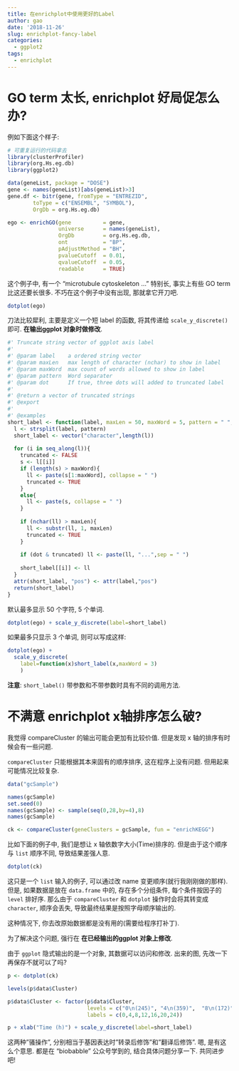 ```yaml
---
title: 在enrichplot中使用更好的Label
author: gao
date: '2018-11-26'
slug: enrichplot-fancy-label
categories:
  - ggplot2
tags:
  - enrichplot
---
```


# GO term 太长, enrichplot 好局促怎么办? 

例如下面这个样子:

```r
# 可重复运行的代码拿去
library(clusterProfiler)
library(org.Hs.eg.db)
library(ggplot2)

data(geneList, package = "DOSE")
gene <- names(geneList)[abs(geneList)>3]
gene.df <- bitr(gene, fromType = "ENTREZID",
        toType = c("ENSEMBL", "SYMBOL"),
        OrgDb = org.Hs.eg.db)

ego <- enrichGO(gene          = gene,
                universe      = names(geneList),
                OrgDb         = org.Hs.eg.db,
                ont           = "BP",
                pAdjustMethod = "BH",
                pvalueCutoff  = 0.01,
                qvalueCutoff  = 0.05,
                readable      = TRUE)
```


这个例子中, 有一个 "microtubule cytoskeleton ..." 特别长, 事实上有些 GO term 比这还要长很多. 不巧在这个例子中没有出现, 那就拿它开刀吧. 

```r
dotplot(ego)
```


刀法比较犀利, 主要是定义一个短 label 的函数, 将其传递给 `scale_y_discrete()` 即可. **在输出ggplot 对象时做修改**.

```r
#' Truncate string vector of ggplot axis label
#'
#' @param label    a ordered string vector
#' @param maxLen   max length of character (nchar) to show in label
#' @param maxWord  max count of words allowed to show in label
#' @param pattern  Word separater
#' @param dot      If true, three dots will added to truncated label
#'
#' @return a vector of truncated strings
#' @export
#'
#' @examples
short_label <- function(label, maxLen = 50, maxWord = 5, pattern = " ", dot = TRUE){
  l <- strsplit(label, pattern)
  short_label <- vector("character",length(l))
  
  for (i in seq_along(l)){
    truncated <- FALSE
    s <- l[[i]]
    if (length(s) > maxWord){
      ll <- paste(s[1:maxWord], collapse = " ")
      truncated <- TRUE
    }
    else{
      ll <- paste(s, collapse = " ")
    }
    
    if (nchar(ll) > maxLen){
      ll <- substr(ll, 1, maxLen)
      truncated <- TRUE
    }
    
    if (dot & truncated) ll <- paste(ll, "...",sep = " ")
    
    short_label[[i]] <- ll
  }
  attr(short_label, "pos") <- attr(label,"pos")
  return(short_label)
}
```

默认最多显示 50 个字符, 5 个单词.

```r
dotplot(ego) + scale_y_discrete(label=short_label)
```

如果最多只显示 3 个单词, 则可以写成这样:

```r
dotplot(ego) + 
  scale_y_discrete(
    label=function(x)short_label(x,maxWord = 3)
    )
```

**注意**: `short_label()` 带参数和不带参数时具有不同的调用方法.

# 不满意 enrichplot x轴排序怎么破?

我觉得 compareCluster 的输出可能会更加有比较价值. 但是发现 x 轴的排序有时候会有一些问题.

`compareCluster` 只能根据其本来固有的顺序排序, 这在程序上没有问题. 但用起来可能情况比较复杂.

```r
data("gcSample")

names(gcSample)
set.seed(0)
names(gcSample) <- sample(seq(0,28,by=4),8)
names(gcSample)

ck <- compareCluster(geneClusters = gcSample, fun = "enrichKEGG")
```

比如下面的例子中, 我们是想让 x 轴依数字大小(Time)排序的. 但是由于这个顺序与 `list` 顺序不同, 导致结果差强人意.

```r
dotplot(ck)
```

这只是一个 `list` 输入的例子, 可以通过改 name 变更顺序(就行我刚刚做的那样). 但是, 如果数据是放在 `data.frame` 中的, 存在多个分组条件, 每个条件按因子的 `level` 排好序. 
那么由于 `compareCluster` 和 `dotplot` 操作时会将其转变成 `character`, 顺序会丢失, 导致最终结果是按照字母顺序输出的.

这种情况下, 你去改原始数据都是没有用的(需要给程序打补丁). 

为了解决这个问题, 强行在 **在已经输出的ggplot 对象上修改**.

由于 `ggplot` 隐式输出的是一个对象, 其数据可以访问和修改. 出来的图, 先改一下再保存不就可以了吗?

```r
p <- dotplot(ck)

levels(p$data$Cluster)

p$data$Cluster <- factor(p$data$Cluster, 
                         levels = c("0\n(245)", "4\n(359)",  "8\n(172)", "12\n(412)", "16\n(157)", "20\n(388)",    "24\n(301)"),
                         labels = c(0,4,8,12,16,20,24))

p + xlab("Time (h)") + scale_y_discrete(label=short_label)


```

这两种"骚操作", 分别相当于基因表达时"转录后修饰"和"翻译后修饰". 嗯, 是有这么个意思. 都是在 "biobabble" 公众号学到的, 结合具体问题分享一下. 共同进步吧!
